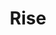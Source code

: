---
title: "Rise"
summary: "An application utilized for Human Resources functions."
publishedAt: "2024-04-08"
images:
  - "/images/projects/rise/rise.png"
---
